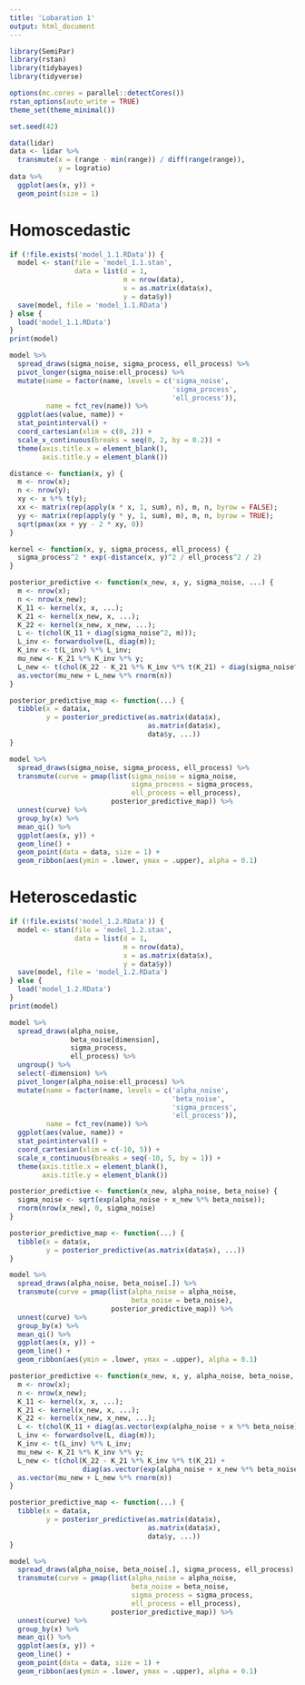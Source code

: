 ```yaml
---
title: 'Lobaration 1'
output: html_document
---
```


```r
library(SemiPar)
library(rstan)
library(tidybayes)
library(tidyverse)

options(mc.cores = parallel::detectCores())
rstan_options(auto_write = TRUE)
theme_set(theme_minimal())

set.seed(42)
```

```r
data(lidar)
data <- lidar %>%
  transmute(x = (range - min(range)) / diff(range(range)),
            y = logratio)
data %>%
  ggplot(aes(x, y)) +
  geom_point(size = 1)
```

# Homoscedastic

```r
if (!file.exists('model_1.1.RData')) {
  model <- stan(file = 'model_1.1.stan',
                data = list(d = 1,
                            m = nrow(data),
                            x = as.matrix(data$x),
                            y = data$y))
  save(model, file = 'model_1.1.RData')
} else {
  load('model_1.1.RData')
}
print(model)
```

```r
model %>%
  spread_draws(sigma_noise, sigma_process, ell_process) %>%
  pivot_longer(sigma_noise:ell_process) %>%
  mutate(name = factor(name, levels = c('sigma_noise',
                                        'sigma_process',
                                        'ell_process')),
         name = fct_rev(name)) %>%
  ggplot(aes(value, name)) +
  stat_pointinterval() +
  coord_cartesian(xlim = c(0, 2)) +
  scale_x_continuous(breaks = seq(0, 2, by = 0.2)) +
  theme(axis.title.x = element_blank(),
        axis.title.y = element_blank())
```

```r
distance <- function(x, y) {
  m <- nrow(x);
  n <- nrow(y);
  xy <- x %*% t(y);
  xx <- matrix(rep(apply(x * x, 1, sum), n), m, n, byrow = FALSE);
  yy <- matrix(rep(apply(y * y, 1, sum), m), m, n, byrow = TRUE);
  sqrt(pmax(xx + yy - 2 * xy, 0))
}

kernel <- function(x, y, sigma_process, ell_process) {
  sigma_process^2 * exp(-distance(x, y)^2 / ell_process^2 / 2)
}

posterior_predictive <- function(x_new, x, y, sigma_noise, ...) {
  m <- nrow(x);
  n <- nrow(x_new);
  K_11 <- kernel(x, x, ...);
  K_21 <- kernel(x_new, x, ...);
  K_22 <- kernel(x_new, x_new, ...);
  L <- t(chol(K_11 + diag(sigma_noise^2, m)));
  L_inv <- forwardsolve(L, diag(m));
  K_inv <- t(L_inv) %*% L_inv;
  mu_new <- K_21 %*% K_inv %*% y;
  L_new <- t(chol(K_22 - K_21 %*% K_inv %*% t(K_21) + diag(sigma_noise^2, n)));
  as.vector(mu_new + L_new %*% rnorm(n))
}

posterior_predictive_map <- function(...) {
  tibble(x = data$x,
         y = posterior_predictive(as.matrix(data$x),
                                  as.matrix(data$x),
                                  data$y, ...))
}

model %>%
  spread_draws(sigma_noise, sigma_process, ell_process) %>%
  transmute(curve = pmap(list(sigma_noise = sigma_noise,
                              sigma_process = sigma_process,
                              ell_process = ell_process),
                         posterior_predictive_map)) %>%
  unnest(curve) %>%
  group_by(x) %>%
  mean_qi() %>%
  ggplot(aes(x, y)) +
  geom_line() +
  geom_point(data = data, size = 1) +
  geom_ribbon(aes(ymin = .lower, ymax = .upper), alpha = 0.1)
```

# Heteroscedastic

```r
if (!file.exists('model_1.2.RData')) {
  model <- stan(file = 'model_1.2.stan',
                data = list(d = 1,
                            m = nrow(data),
                            x = as.matrix(data$x),
                            y = data$y))
  save(model, file = 'model_1.2.RData')
} else {
  load('model_1.2.RData')
}
print(model)
```

```r
model %>%
  spread_draws(alpha_noise,
               beta_noise[dimension],
               sigma_process,
               ell_process) %>%
  ungroup() %>%
  select(-dimension) %>%
  pivot_longer(alpha_noise:ell_process) %>%
  mutate(name = factor(name, levels = c('alpha_noise',
                                        'beta_noise',
                                        'sigma_process',
                                        'ell_process')),
         name = fct_rev(name)) %>%
  ggplot(aes(value, name)) +
  stat_pointinterval() +
  coord_cartesian(xlim = c(-10, 5)) +
  scale_x_continuous(breaks = seq(-10, 5, by = 1)) +
  theme(axis.title.x = element_blank(),
        axis.title.y = element_blank())
```

```r
posterior_predictive <- function(x_new, alpha_noise, beta_noise) {
  sigma_noise <- sqrt(exp(alpha_noise + x_new %*% beta_noise));
  rnorm(nrow(x_new), 0, sigma_noise)
}

posterior_predictive_map <- function(...) {
  tibble(x = data$x,
         y = posterior_predictive(as.matrix(data$x), ...))
}

model %>%
  spread_draws(alpha_noise, beta_noise[.]) %>%
  transmute(curve = pmap(list(alpha_noise = alpha_noise,
                              beta_noise = beta_noise),
                         posterior_predictive_map)) %>%
  unnest(curve) %>%
  group_by(x) %>%
  mean_qi() %>%
  ggplot(aes(x, y)) +
  geom_line() +
  geom_ribbon(aes(ymin = .lower, ymax = .upper), alpha = 0.1)
```

```r
posterior_predictive <- function(x_new, x, y, alpha_noise, beta_noise, ...) {
  m <- nrow(x);
  n <- nrow(x_new);
  K_11 <- kernel(x, x, ...);
  K_21 <- kernel(x_new, x, ...);
  K_22 <- kernel(x_new, x_new, ...);
  L <- t(chol(K_11 + diag(as.vector(exp(alpha_noise + x %*% beta_noise)))));
  L_inv <- forwardsolve(L, diag(m));
  K_inv <- t(L_inv) %*% L_inv;
  mu_new <- K_21 %*% K_inv %*% y;
  L_new <- t(chol(K_22 - K_21 %*% K_inv %*% t(K_21) +
                  diag(as.vector(exp(alpha_noise + x_new %*% beta_noise)))));
  as.vector(mu_new + L_new %*% rnorm(n))
}

posterior_predictive_map <- function(...) {
  tibble(x = data$x,
         y = posterior_predictive(as.matrix(data$x),
                                  as.matrix(data$x),
                                  data$y, ...))
}

model %>%
  spread_draws(alpha_noise, beta_noise[.], sigma_process, ell_process) %>%
  transmute(curve = pmap(list(alpha_noise = alpha_noise,
                              beta_noise = beta_noise,
                              sigma_process = sigma_process,
                              ell_process = ell_process),
                         posterior_predictive_map)) %>%
  unnest(curve) %>%
  group_by(x) %>%
  mean_qi() %>%
  ggplot(aes(x, y)) +
  geom_line() +
  geom_point(data = data, size = 1) +
  geom_ribbon(aes(ymin = .lower, ymax = .upper), alpha = 0.1)
```
